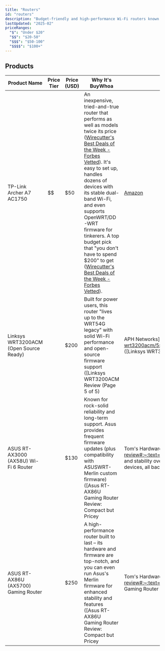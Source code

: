 ```yaml
---
title: "Routers"
id: "routers"
description: "Budget-friendly and high-performance Wi-Fi routers known for reliability, firmware support, and longevity."
lastUpdated: "2025-02"
priceRanges:
  "$": "Under $20"
  "$$": "$20-50"
  "$$$": "$50-100"
  "$$$$": "$100+"
---
```


## Products

| Product Name | Price Tier | Price (USD) | Why It's BuyWhoa | Link to Buy |
|--------------|------------|-------------|------------------|-------------|
| TP-Link Archer A7 AC1750 | $$ | $50 | An inexpensive, tried-and-true router that performs as well as models twice its price ([Wirecutter's Best Deals of the Week - Forbes Vetted](https://www.forbes.com/sites/forbes-personal-shopper/2018/10/10/wirecutters-best-deals-of-the-week-9/#:~:text=Wirecutter%27s%20Best%20Deals%20of%20the,Fi%20router%20for%20most%20people)). It's easy to set up, handles dozens of devices with its stable dual-band Wi-Fi, and even supports OpenWRT/DD-WRT firmware for tinkerers. A top budget pick that "you don't have to spend $200" to get ([Wirecutter's Best Deals of the Week - Forbes Vetted](https://www.forbes.com/sites/forbes-personal-shopper/2018/10/10/wirecutters-best-deals-of-the-week-9/#:~:text=Wirecutter%27s%20Best%20Deals%20of%20the,Fi%20router%20for%20most%20people)). | [Amazon](https://www.amazon.com/dp/B079JD7F7G?tag=buywhoa-20) |
| Linksys WRT3200ACM (Open Source Ready) | $$$$ | $200 | Built for power users, this router "lives up to the WRT54G legacy" with solid Wi-Fi performance and open-source firmware support ([Linksys WRT3200ACM Review (Page 5 of 5) | APH Networks](https://aphnetworks.com/reviews/linksys-wrt3200acm/5#:~:text=the%20WRT3200ACM%20certain%20lives%20up,you%20to%20lose%20smartphone%20app)) ([Linksys WRT3200ACM Review (Page 5 of 5) | APH Networks](https://aphnetworks.com/reviews/linksys-wrt3200acm/5#:~:text=The%20Linksys%20WRT3200ACM%20is%20a,with%20open%20source%20firmware%20support)). Its 1.8 GHz dual-core processor and 4-stream AC3200 radios deliver fast speeds, and it's designed to run DD-WRT/OpenWrt reliably for advanced tweaking. In short, a durable workhorse with enthusiast-grade longevity. | [Amazon](https://www.amazon.com/dp/B01JOXW3YE?tag=buywhoa-20) |
| ASUS RT-AX3000 (AX58U) Wi-Fi 6 Router | $$$$ | $130 | Known for rock-solid reliability and long-term support. Asus provides frequent firmware updates (plus compatibility with ASUSWRT-Merlin custom firmware) ([Asus RT-AX86U Gaming Router Review: Compact but Pricey | Tom's Hardware](https://www.tomshardware.com/reviews/asus-rt-ax86u-gaming-router-review#:~:text=You%20can%20run%20Asus%20Merlin,and%20better%20than%20stock%20firm)), ensuring security and stability over years of use. This dual-band Wi-Fi 6 router offers great performance now and is future-proofed for new devices, all backed by a 2-year warranty and strong user community support. | [Amazon](https://www.amazon.com/dp/B084BNH26P?tag=buywhoa-20) |
| ASUS RT-AX86U (AX5700) Gaming Router | $$$$ | $250 | A high-performance router built to last – its hardware and firmware are top-notch, and you can even run Asus's Merlin firmware for enhanced stability and features ([Asus RT-AX86U Gaming Router Review: Compact but Pricey | Tom's Hardware](https://www.tomshardware.com/reviews/asus-rt-ax86u-gaming-router-review#:~:text=You%20can%20run%20Asus%20Merlin,and%20better%20than%20stock%20firm)) ([Asus RT-AX86U Gaming Router Review: Compact but Pricey | Tom's Hardware](https://www.tomshardware.com/reviews/asus-rt-ax86u-gaming-router-review#:~:text=match%20at%20L558%20And%20full,now%20and%20its%20been%20fantastic)). With a heatsink-heavy design and a 2.5 Gbps port, it's engineered for heavy use. Owners report outstanding reliability and uptime, making it a long-term networking solution (many are still running it problem-free after years) ([Asus RT-AX86U Gaming Router Review: Compact but Pricey | Tom's Hardware](https://www.tomshardware.com/reviews/asus-rt-ax86u-gaming-router-review#:~:text=match%20at%20L558%20And%20full,now%20and%20its%20been%20fantastic)). | [Amazon](https://www.amazon.com/dp/B08BJHS3X7?tag=buywhoa-20) |